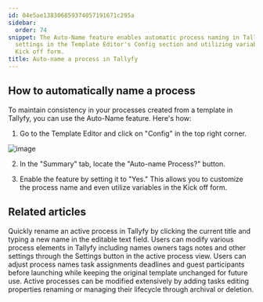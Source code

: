 ```yaml
---
id: 04e5ae138306859374057191671c295a
sidebar:
  order: 74
snippet: The Auto-Name feature enables automatic process naming in Tallyfy by toggling
  settings in the Template Editor's Config section and utilizing variables from the
  Kick off form.
title: Auto-name a process in Tallyfy
---
```


## How to automatically name a process

To maintain consistency in your processes created from a template in Tallyfy, you can use the Auto-Name feature. Here's how:

1. Go to the Template Editor and click on "Config" in the top right corner.

![image](https://screenshots.tallyfy.com/tallyfy%2Fpro%2Fdesktop-light-click-config-template.png)

2. In the "Summary" tab, locate the "Auto-name Process?" button.

3. Enable the feature by setting it to "Yes." This allows you to customize the process name and even utilize variables in the Kick off form.


## Related articles
<CardGrid>
<LinkTitleCard header="<b>Edit Processes > Rename a process</b>" href="/products/pro/tracking-and-tasks/processes/edit-processes/how-can-i-rename-a-process-in-tallyfy/" > Quickly rename an active process in Tallyfy by clicking the current title and typing a new name in the editable text field. </LinkTitleCard>
<LinkTitleCard header="<b>Edit Processes > Edit tasks and process properties</b>" href="/products/pro/tracking-and-tasks/processes/edit-processes/how-can-i-edit-tasks-and-processes-in-tallyfy/" > Users can modify various process elements in Tallyfy including names owners tags notes and other settings through the Settings button in the active process view. </LinkTitleCard>
<LinkTitleCard header="<b>Launching > Edit before launch</b>" href="/products/pro/launching/how-can-i-edit-a-process-before-launching/" > Users can adjust process names task assignments deadlines and guest participants before launching while keeping the original template unchanged for future use. </LinkTitleCard>
<LinkTitleCard header="<b>Processes > Edit processes</b>" href="/products/pro/tracking-and-tasks/processes/edit-processes/" > Active processes can be modified extensively by adding tasks editing properties renaming or managing their lifecycle through archival or deletion. </LinkTitleCard>
</CardGrid>